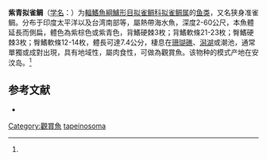 {{Speciesbox
| name = 紫青拟雀鲷
| status = LC
| status_system = IUCN3.1
| image = Pseudochromis tapeinosoma male.jpg
| genus = Pseudochromis
| species = tapeinosoma
| authority = (Bleeker, 1853)<ref name='id7166'>{{cite web| url =http://www.bioinfo.cn/db05/BjdwSpecies.php?action=view&id=7166| title =紫青拟雀鲷| work =《中国动物物种编目数据库》| publisher =中国科学院微生物研究所| author =中国科学院动物研究所| accessdate =2009-04-16| deadurl =yes| archiveurl =https://web.archive.org/web/20160305025637/http://www.bioinfo.cn/db05/BjdwSpecies.php?action=view&id=7166| archivedate =2016-03-05}}</ref>
}}

'''紫青拟雀鲷'''（[[学名|学名]]：{{lang|la|''Pseudochromis tapeinosoma''}}）为[[輻鰭魚綱|輻鰭魚綱]][[鱸形目|鱸形目]][[拟雀鲷科|拟雀鲷科]][[拟雀鲷属|拟雀鲷属]]的[[鱼类|鱼类]]，又名狭身准雀鲷。分布于印度太平洋以及台湾南部等，屬熱帶海水魚，深度2-60公尺，本魚體延長而側扁，體色為紫棕色或紫青色，背鰭硬棘3枚；背鰭軟條21-23枚；臀鰭硬棘3枚；臀鰭軟條12-14枚，體長可達7.4公分，棲息在[[珊瑚礁|珊瑚礁]]、[[潟湖|潟湖]]或潮池，通常單獨或成對出現，具有地域性，屬肉食性，可做為觀賞魚。该物种的模式产地在安汶岛。<ref name='id7166'/>

== 参考文献 ==
{{reflist}}
* {{TaiBNET| zh=狹身准雀鯛 | id=382430 | binomial=Pseudochromis tapeinosoma | authority=Bleeker, 1853 | var= | accessdate=2013-01-24}}
{{Wikispecies|Pseudochromis tapeinosoma}}
{{Taxonbar|from=Q5088363}}

[[Category:觀賞魚|Category:觀賞魚]]
[[Category:拟雀鲷属|tapeinosoma]]


{{鲈形目小作品}}